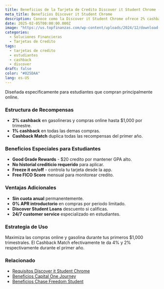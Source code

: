 ```yaml
---
title: Beneficios de la Tarjeta de Credito Discover it Student Chrome - Recompensas Inteligentes para Estudiantes
meta_title: Beneficios Discover it Student Chrome
description: Conoce como la Discover it Student Chrome ofrece 2% cashback en compras online y gasolineras, mas beneficios exclusivos para estudiantes universitarios.
date: 2025-02-05T00:00:00.000Z
image: "https://us.topfinanzas.com/wp-content/uploads/2024/12/download-18.webp"
categories:
  - Soluciones Financieras
  - Tarjetas de Credito
tags:
  - tarjetas de credito
  - estudiantes
  - cashback
  - discover
draft: false
color: "#025DAA"
lang: es-US
---
```


Diseñada especificamente para estudiantes que compran principalmente online.

### Estructura de Recompensas

- **2% cashback** en gasolineras y compras online hasta $1,000 por trimestre.
- **1% cashback** en todas las demas compras.
- **Cashback Match** duplica todas las recompensas del primer año.

### Beneficios Especiales para Estudiantes

- **Good Grade Rewards** - $20 credito por mantener GPA alto.
- **No historial crediticio requerido** para aplicar.
- **Freeze it on/off** - controla tu tarjeta desde la app.
- **Free FICO Score** mensual para monitorear credito.

### Ventajas Adicionales

- **Sin cuota anual** permanentemente.
- **0% APR introductorio** en compras por periodo limitado.
- **Discover Student Loans** descuento si calificas.
- **24/7 customer service** especializado en estudiantes.

<AdZone id="us_site_4" />

### Estrategia de Uso

Maximiza las compras online y gasolina durante tus primeros $1,000 trimestrales. El Cashback Match efectivamente te da 4% y 2% respectivamente durante el primer año.

### Relacionado

- [Requisitos Discover it Student Chrome](/soluciones-financieras/requisitos-de-la-tarjeta-de-credito-discover-it-student-chrome-elegibilidad-estudiantes)
- [Beneficios Capital One Journey](/soluciones-financieras/beneficios-de-la-tarjeta-de-credito-capital-one-journey-estudiantes)
- [Beneficios Chase Freedom Student](/soluciones-financieras/beneficios-de-la-tarjeta-de-credito-chase-freedom-student-cashback-estudiantes)
